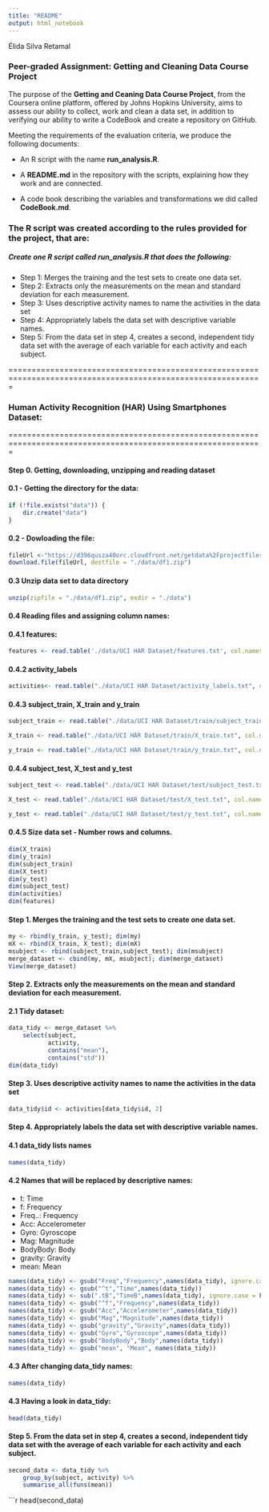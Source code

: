 ```yaml
---
title: "README"
output: html_notebook
---
```


Élida Silva Retamal

### Peer-graded Assignment: Getting and Cleaning Data Course Project

The purpose of the **Getting and Ceaning Data Course Project**, from the Coursera online platform, offered by Johns Hopkins University, aims to assess our ability to collect, work and clean a data set, in addition to verifying our ability to write a CodeBook and create a repository on GitHub.

Meeting the requirements of the evaluation criteria, we produce the following documents:

* An R script with the name **run_analysis.R**. 

* A **README.md** in the repository with the scripts, explaining how they work and are connected. 

* A code book describing the variables and transformations we did called **CodeBook.md**.

### The R script was created according to the rules provided for the project, that are:

##### Create one R script called run_analysis.R that does the following: 

- Step 1: Merges the training and the test sets to create one data set.
- Step 2: Extracts only the measurements on the mean and standard deviation for each measurement.
- Step 3: Uses descriptive activity names to name the activities in the data set
- Step 4: Appropriately labels the data set with descriptive variable names.
- Step 5: From the data set in step 4, creates a second, independent tidy data set with the average of each variable for each activity and each subject.

=============================================================================================================

### Human Activity Recognition (HAR) Using Smartphones Dataset:

=============================================================================================================

#### Step 0. Getting, downloading, unzipping  and reading dataset

#### 0.1 - Getting the directory for the data:

```r
if (!file.exists("data")) {
    dir.create("data")
}
```

#### 0.2 - Dowloading the file:

```r
fileUrl <-"https://d396qusza40orc.cloudfront.net/getdata%2Fprojectfiles%2FUCI%20HAR%20Dataset.zip"
download.file(fileUrl, destfile = "./data/df1.zip")
```

#### 0.3 Unzip data set to data directory

```r
unzip(zipfile = "./data/df1.zip", exdir = "./data")
```

#### 0.4 Reading files and assigning column names:
#### 0.4.1 features:
```r
features <- read.table('./data/UCI HAR Dataset/features.txt', col.names = c("identifier", "signals"))
```

#### 0.4.2 activity_labels

```r
activities<- read.table("./data/UCI HAR Dataset/activity_labels.txt", col.names = c("activity","labels"))
```

#### 0.4.3 subject_train, X_train and y_train

```r
subject_train <- read.table("./data/UCI HAR Dataset/train/subject_train.txt", col.names = "subject")

X_train <- read.table("./data/UCI HAR Dataset/train/X_train.txt", col.names = features$signals)

y_train <- read.table("./data/UCI HAR Dataset/train/y_train.txt", col.names = "activity")
```

#### 0.4.4 subject_test, X_test and y_test

```r

subject_test <- read.table("./data/UCI HAR Dataset/test/subject_test.txt", col.names = "identifier")

X_test <- read.table("./data/UCI HAR Dataset/test/X_test.txt", col.names = features$signals)

y_test <- read.table("./data/UCI HAR Dataset/test/y_test.txt", col.names = "activity" )

```
#### 0.4.5 Size data set - Number rows and columns.
```r
dim(X_train) 
dim(y_train)  
dim(subject_train) 
dim(X_test) 
dim(y_test) 
dim(subject_test) 
dim(activities)
dim(features) 
```
#### Step 1.  Merges the training and the test sets to create one data set.
```r
my <- rbind(y_train, y_test); dim(my)
mX <- rbind(X_train, X_test); dim(mX)
msubject <- rbind(subject_train,subject_test); dim(msubject)
merge_dataset <- cbind(my, mX, msubject); dim(merge_dataset)
View(merge_dataset)
```

#### Step 2. Extracts only the measurements on the mean and standard deviation for each measurement.

#### 2.1 Tidy dataset:

```r
data_tidy <- merge_dataset %>%
    select(subject,
           activity,
           contains("mean"),
           contains("std"))
dim(data_tidy)
```
#### Step 3. Uses descriptive activity names to name the activities in the data set

```r
data_tidy$id <- activities[data_tidy$id, 2]
```
#### Step 4. Appropriately labels the data set with descriptive variable names.
#### 4.1  data_tidy lists names
```r
names(data_tidy)
```

#### 4.2 Names that will be replaced by descriptive names:

- t: Time
- f: Frequency
- Freq..: Frequency
- Acc: Accelerometer
- Gyro: Gyroscope
- Mag: Magnitude
- BodyBody: Body
- gravity: Gravity
- mean: Mean 

```r
names(data_tidy) <- gsub("Freq","Frequency",names(data_tidy), ignore.case = TRUE)
names(data_tidy) <- gsub("^t","Time",names(data_tidy))
names(data_tidy) <- sub(".tB","TimeB",names(data_tidy), ignore.case = FALSE)
names(data_tidy) <- gsub("^f","Frequency",names(data_tidy))
names(data_tidy) <- gsub("Acc","Accelerometer",names(data_tidy))
names(data_tidy) <- gsub("Mag","Magnitude",names(data_tidy))
names(data_tidy) <- gsub("gravity","Gravity",names(data_tidy))
names(data_tidy) <- gsub("Gyro","Gyroscope",names(data_tidy))
names(data_tidy) <- gsub("BodyBody","Body",names(data_tidy))
names(data_tidy) <- gsub("mean", "Mean", names(data_tidy))
```

#### 4.3  After changing data_tidy names:

```r
names(data_tidy)
```
#### 4.3  Having a look in data_tidy:

```r
head(data_tidy)
```

#### Step 5. From the data set in step 4, creates a second, independent tidy data set with the average of each variable for each activity and each subject.

```r
second_data <- data_tidy %>%
    group_by(subject, activity) %>%
    summarise_all(funs(mean))
```
```r
head(second_data)
